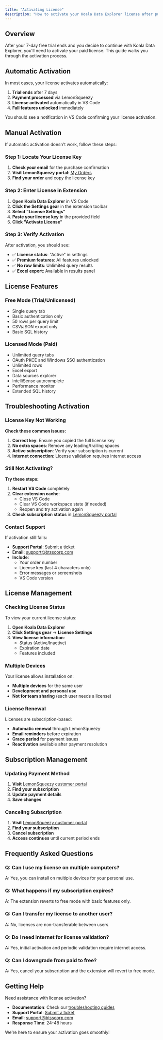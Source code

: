 ```yaml
---
title: "Activating License"
description: "How to activate your Koala Data Explorer license after purchase"
---
```


## Overview

After your 7-day free trial ends and you decide to continue with Koala Data Explorer, you'll need to activate your paid license. This guide walks you through the activation process.

## Automatic Activation

In most cases, your license activates automatically:

1. **Trial ends** after 7 days
2. **Payment processed** via LemonSqueezy
3. **License activated** automatically in VS Code
4. **Full features unlocked** immediately

You should see a notification in VS Code confirming your license activation.

## Manual Activation

If automatic activation doesn't work, follow these steps:

### Step 1: Locate Your License Key

1. **Check your email** for the purchase confirmation
2. **Visit LemonSqueezy portal**: [My Orders](https://app.lemonsqueezy.com/my-orders/)
3. **Find your order** and copy the license key

### Step 2: Enter License in Extension

1. **Open Koala Data Explorer** in VS Code
2. **Click the Settings gear** in the extension toolbar
3. **Select "License Settings"**
4. **Paste your license key** in the provided field
5. **Click "Activate License"**

### Step 3: Verify Activation

After activation, you should see:
- ✅ **License status**: "Active" in settings
- ✅ **Premium features**: All features unlocked
- ✅ **No row limits**: Unlimited query results
- ✅ **Excel export**: Available in results panel

## License Features

### Free Mode (Trial/Unlicensed)
- Single query tab
- Basic authentication only
- 50 rows per query limit
- CSV/JSON export only
- Basic SQL history

### Licensed Mode (Paid)
- Unlimited query tabs
- OAuth PKCE and Windows SSO authentication
- Unlimited rows
- Excel export
- Data sources explorer
- IntelliSense autocomplete
- Performance monitor
- Extended SQL history

## Troubleshooting Activation

### License Key Not Working

**Check these common issues:**

1. **Correct key**: Ensure you copied the full license key
2. **No extra spaces**: Remove any leading/trailing spaces
3. **Active subscription**: Verify your subscription is current
4. **Internet connection**: License validation requires internet access

### Still Not Activating?

**Try these steps:**

1. **Restart VS Code** completely
2. **Clear extension cache**:
   - Close VS Code
   - Clear VS Code workspace state (if needed)
   - Reopen and try activation again
3. **Check subscription status** in [LemonSqueezy portal](https://app.lemonsqueezy.com/my-orders/)

### Contact Support

If activation still fails:

- **Support Portal**: [Submit a ticket](https://btsscorp.freshdesk.com/support/tickets/new)
- **Email**: support@btsscorp.com
- **Include**:
  - Your order number
  - License key (last 4 characters only)
  - Error messages or screenshots
  - VS Code version

## License Management

### Checking License Status

To view your current license status:

1. **Open Koala Data Explorer**
2. **Click Settings gear** → **License Settings**
3. **View license information**:
   - Status (Active/Inactive)
   - Expiration date
   - Features included

### Multiple Devices

Your license allows installation on:
- **Multiple devices** for the same user
- **Development and personal use**
- **Not for team sharing** (each user needs a license)

### License Renewal

Licenses are subscription-based:
- **Automatic renewal** through LemonSqueezy
- **Email reminders** before expiration
- **Grace period** for payment issues
- **Reactivation** available after payment resolution

## Subscription Management

### Updating Payment Method

1. **Visit** [LemonSqueezy customer portal](https://app.lemonsqueezy.com/my-orders/)
2. **Find your subscription**
3. **Update payment details**
4. **Save changes**

### Canceling Subscription

1. **Visit** [LemonSqueezy customer portal](https://app.lemonsqueezy.com/my-orders/)
2. **Find your subscription**
3. **Cancel subscription**
4. **Access continues** until current period ends

## Frequently Asked Questions

### Q: Can I use my license on multiple computers?
A: Yes, you can install on multiple devices for your personal use.

### Q: What happens if my subscription expires?
A: The extension reverts to free mode with basic features only.

### Q: Can I transfer my license to another user?
A: No, licenses are non-transferable between users.

### Q: Do I need internet for license validation?
A: Yes, initial activation and periodic validation require internet access.

### Q: Can I downgrade from paid to free?
A: Yes, cancel your subscription and the extension will revert to free mode.

## Getting Help

Need assistance with license activation?

- **Documentation**: Check our [troubleshooting guides](/koala/troubleshooting/connection-issues)
- **Support Portal**: [Submit a ticket](https://btsscorp.freshdesk.com/support/tickets/new)
- **Email**: support@btsscorp.com
- **Response Time**: 24-48 hours

We're here to ensure your activation goes smoothly!
